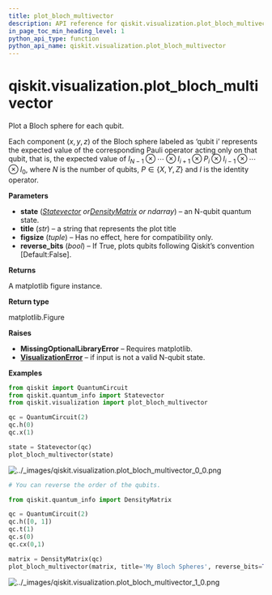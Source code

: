 ```yaml
---
title: plot_bloch_multivector
description: API reference for qiskit.visualization.plot_bloch_multivector
in_page_toc_min_heading_level: 1
python_api_type: function
python_api_name: qiskit.visualization.plot_bloch_multivector
---
```


# qiskit.visualization.plot\_bloch\_multivector

<Function id="qiskit.visualization.plot_bloch_multivector" isDedicatedPage={true} github="https://github.com/qiskit/qiskit/tree/stable/0.21/qiskit/visualization/state_visualization.py" signature="plot_bloch_multivector(state, title='', figsize=None, *, rho=None, reverse_bits=False, filename=None)">
  Plot a Bloch sphere for each qubit.

  Each component $(x,y,z)$ of the Bloch sphere labeled as ‘qubit i’ represents the expected value of the corresponding Pauli operator acting only on that qubit, that is, the expected value of $I_{N-1} \otimes\dotsb\otimes I_{i+1}\otimes P_i \otimes I_{i-1}\otimes\dotsb\otimes I_0$, where $N$ is the number of qubits, $P\in \{X,Y,Z\}$ and $I$ is the identity operator.

  **Parameters**

  *   **state** ([*Statevector*](qiskit.quantum_info.Statevector "qiskit.quantum_info.Statevector")  *or*[*DensityMatrix*](qiskit.quantum_info.DensityMatrix "qiskit.quantum_info.DensityMatrix") *or ndarray*) – an N-qubit quantum state.
  *   **title** (*str*) – a string that represents the plot title
  *   **figsize** (*tuple*) – Has no effect, here for compatibility only.
  *   **reverse\_bits** (*bool*) – If True, plots qubits following Qiskit’s convention \[Default:False].

  **Returns**

  A matplotlib figure instance.

  **Return type**

  matplotlib.Figure

  **Raises**

  *   **MissingOptionalLibraryError** – Requires matplotlib.
  *   [**VisualizationError**](qiskit.visualization.VisualizationError "qiskit.visualization.VisualizationError") – if input is not a valid N-qubit state.

  **Examples**

  ```python
  from qiskit import QuantumCircuit
  from qiskit.quantum_info import Statevector
  from qiskit.visualization import plot_bloch_multivector

  qc = QuantumCircuit(2)
  qc.h(0)
  qc.x(1)

  state = Statevector(qc)
  plot_bloch_multivector(state)
  ```

  ![../\_images/qiskit.visualization.plot\_bloch\_multivector\_0\_0.png](/images/api/qiskit/0.37/qiskit.visualization.plot_bloch_multivector_0_0.png)

  ```python
  # You can reverse the order of the qubits.

  from qiskit.quantum_info import DensityMatrix

  qc = QuantumCircuit(2)
  qc.h([0, 1])
  qc.t(1)
  qc.s(0)
  qc.cx(0,1)

  matrix = DensityMatrix(qc)
  plot_bloch_multivector(matrix, title='My Bloch Spheres', reverse_bits=True)
  ```

  ![../\_images/qiskit.visualization.plot\_bloch\_multivector\_1\_0.png](/images/api/qiskit/0.37/qiskit.visualization.plot_bloch_multivector_1_0.png)
</Function>

